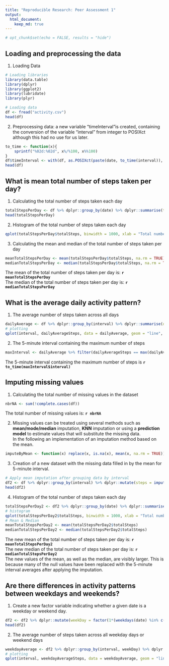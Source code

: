 ```yaml
---
title: "Reproducible Research: Peer Assessment 1"
output: 
  html_document:
    keep_md: true
---
```

```r
# opt_chunk$set(echo = FALSE, results = "hide")

```

## Loading and preprocessing the data
1. Loading Data  
```r
# Loading libraries 
library(data.table)
library(dplyr)
library(ggplot2)
library(lubridate)
library(plyr)

# Loading data
df <- fread("activity.csv")
head(df)
```

2. Preprocessing data:  a new variable "timeInterval"is created, containing the conversion of the variable "interval" from integer to POSIXct although this had no use for us later.  
```r
to_time <- function(x){
    sprintf("%02d:%02d", x%/%100, x%%100)
}
df$timeInterval <- with(df, as.POSIXct(paste(date, to_time(interval)), format="%Y-%m-%d %H:%M"))
head(df)
```
## What is mean total number of steps taken per day?  
1. Calculating the total number of steps taken each day  
```r
totalStepsPerDay <- df %>% dplyr::group_by(date) %>% dplyr::summarise(totalSteps = sum(steps, na.rm = TRUE))
head(totalStepsPerDay)
```

2. Histogram of the total number of steps taken each day  

```r
qplot(totalStepsPerDay$totalSteps, binwidth = 1000, xlab = "Total number of steps per day", ylab = "Frequency", main = "Total number of steps taken each day", fill = "red") + guides(fill = FALSE)
```  
  
3. Calculating the mean and median of the total number of steps taken per day    

```r
meanTotalStepsPerDay <- mean(totalStepsPerDay$totalSteps, na.rm = TRUE)
medianTotalStepsPerDay <- median(totalStepsPerDay$totalSteps, na.rm = TRUE)
```
The mean of the total number of steps taken per day is: **`r meanTotalStepsPerDay`**  
The median of the total number of steps taken per day is: **`r medianTotalStepsPerDay`**  

## What is the average daily activity pattern?
1.  The average number of steps taken across all days  
```r
dailyAverage <- df %>% dplyr::group_by(interval) %>% dplyr::summarise(dailyAverageSteps = mean(steps, na.rm = TRUE))
# plotting
qplot(interval, dailyAverageSteps, data = dailyAverage, geom = "line", col = "red", xlab = "5-minute interval", ylab = "The average number of steps taken", main = "Average daily activity") + guides(col = FALSE)
```

2. The 5-minute interval containing the maximum number of steps
```r
maxInterval <- dailyAverage %>% filter(dailyAverageSteps == max(dailyAverageSteps))
```
The 5-minute interval containing the maximum number of steps is **`r to_time(maxInterval$interval)`**  

## Imputing missing values
1. Calculating the total number of missing values in the dataset  

```r
nbrNA <- sum(!complete.cases(df))
```
The total number of missing values is: **`r nbrNA`**  

2. Missing values can be treated using several methods such as **mean/mode/median** imputation, **KNN** imputation or using a **prediction model** to estimate values that will substitute the missing data.   
In the following an implementation of an imputation method based on the mean.  
```r
imputeByMean <- function(x) replace(x, is.na(x), mean(x, na.rm = TRUE))
```
3. Creation of a new dataset with the missing data filled in by the mean for 5-minute interval.   
```r
# Apply mean imputation after grouping data by interval
df2 <- df %>% dplyr::group_by(interval) %>% dplyr::mutate(steps = imputeByMean(steps))
head(df2)
```
4. Histogram of the total number of steps taken each day  

```r
totalStepsPerDay2 <- df2 %>% dplyr::group_by(date) %>% dplyr::summarise(totalSteps = sum(steps, na.rm = TRUE))
# histogram
qplot(totalStepsPerDay2$totalSteps, binwidth = 1000, xlab = "Total number of steps per day", ylab = "Frequency", main = "New total number of steps taken each day", fill = "red") + guides(fill = FALSE)
# Mean & Median
meanTotalStepsPerDay2 <- mean(totalStepsPerDay2$totalSteps)
medianTotalStepsPerDay2 <- median(totalStepsPerDay2$totalSteps)
```
The new mean of the total number of steps taken per day is: **`r  meanTotalStepsPerDay2`**  
The new median of the total number of steps taken per day is: **`r medianTotalStepsPerDay2`**  
The new values of the mean, as well as the median, are visibly larger. This is because many of the null values have been replaced with the 5-minute interval averages after applying the imputation.  

## Are there differences in activity patterns between weekdays and weekends?  

1. Create a new factor variable  indicating whether a given date is a weekday or weekend day.    

```r
df2 <- df2 %>% dplyr::mutate(weekDay = factor(1*(weekdays(date) %in% c("Saturday", "Sunday")), labels = c("weekday", "weekend") ))
head(df2)
```

2. The average number of steps taken across all weekday days or weekend days

```r
weekdayAverage <- df2 %>% dplyr::group_by(interval, weekDay) %>% dplyr::summarise(weekdayAverageSteps = mean(steps, na.rm = TRUE))
# plotting
qplot(interval, weekdayAverageSteps, data = weekdayAverage, geom = "line", col = "red", facets = weekDay ~ ., xlab = "5-minute interval", ylab = "The average number of steps", main = "Average weekday/weekend activity") + guides(col = FALSE)
```



